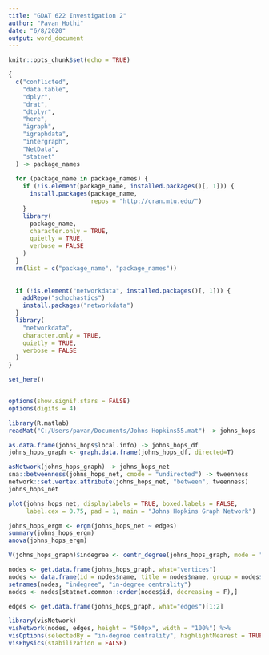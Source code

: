```yaml
---
title: "GDAT 622 Investigation 2"
author: "Pavan Hothi"
date: "6/8/2020"
output: word_document
---
```


```r
knitr::opts_chunk$set(echo = TRUE)

{
  c("conflicted",   
    "data.table",    
    "dplyr",         
    "drat",          
    "dtplyr",       
    "here",
    "igraph",       
    "igraphdata",    
    "intergraph",    
    "NetData",      
    "statnet"        
  ) -> package_names
  
  for (package_name in package_names) {
    if (!is.element(package_name, installed.packages()[, 1])) {
      install.packages(package_name,
                       repos = "http://cran.mtu.edu/")
    }
    library(
      package_name,
      character.only = TRUE,
      quietly = TRUE,
      verbose = FALSE
    )
  }
  rm(list = c("package_name", "package_names"))
  
  
  if (!is.element("networkdata", installed.packages()[, 1])) {
    addRepo("schochastics")
    install.packages("networkdata")
  }
  library(
    "networkdata",
    character.only = TRUE,
    quietly = TRUE,
    verbose = FALSE
  )
}

set_here()


options(show.signif.stars = FALSE)
options(digits = 4)


```


```r
library(R.matlab)
readMat("C:/Users/pavan/Documents/Johns Hopkins55.mat") -> johns_hops

as.data.frame(johns_hops$local.info) -> johns_hops_df
johns_hops_graph <- graph.data.frame(johns_hops_df, directed=T)

asNetwork(johns_hops_graph) -> johns_hops_net
sna::betweenness(johns_hops_net, cmode = "undirected") -> tweenness
network::set.vertex.attribute(johns_hops_net, "between", tweenness)
johns_hops_net

plot(johns_hops_net, displaylabels = TRUE, boxed.labels = FALSE,
     label.cex = 0.75, pad = 1, main = "Johns Hopkins Graph Network")

johns_hops_ergm <- ergm(johns_hops_net ~ edges)
summary(johns_hops_ergm)
anova(johns_hops_ergm)


```


```r

V(johns_hops_graph)$indegree <- centr_degree(johns_hops_graph, mode = "in")$res

nodes <- get.data.frame(johns_hops_graph, what="vertices")
nodes <- data.frame(id = nodes$name, title = nodes$name, group = nodes$indegree, indegree = nodes$indegree)
setnames(nodes, "indegree", "in-degree centrality")
nodes <- nodes[statnet.common::order(nodes$id, decreasing = F),]

edges <- get.data.frame(johns_hops_graph, what="edges")[1:2]

library(visNetwork)
visNetwork(nodes, edges, height = "500px", width = "100%") %>%
visOptions(selectedBy = "in-degree centrality", highlightNearest = TRUE, nodesIdSelection = TRUE)%>%
visPhysics(stabilization = FALSE)


```

